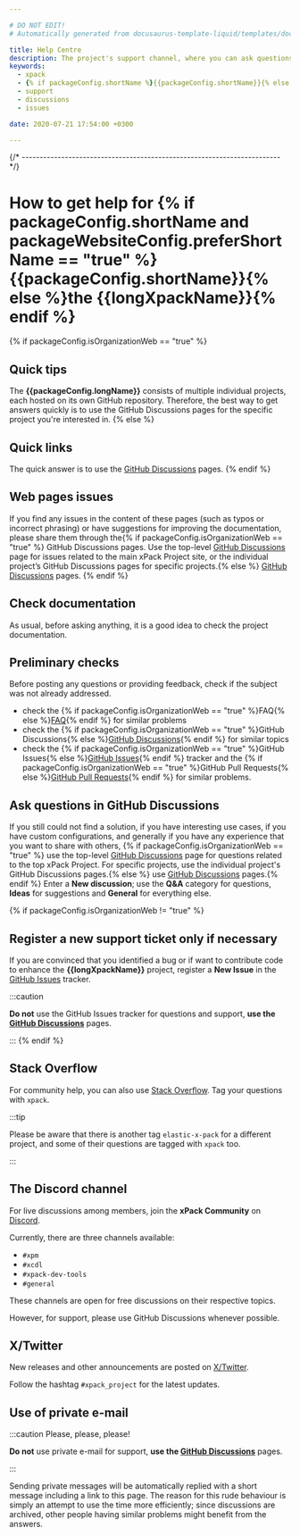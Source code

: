 ```yaml
---

# DO NOT EDIT!
# Automatically generated from docusaurus-template-liquid/templates/docusaurus.

title: Help Centre
description: The project's support channel, where you can ask questions, start discussions, and report issues.
keywords:
  - xpack
  - {% if packageConfig.shortName %}{{packageConfig.shortName}}{% else %}{{packageName}}{% endif %}
  - support
  - discussions
  - issues

date: 2020-07-21 17:54:00 +0300

---
```



{/* ------------------------------------------------------------------------ */}

# How to get help for {% if packageConfig.shortName and packageWebsiteConfig.preferShortName == "true" %}{{packageConfig.shortName}}{% else %}the {{longXpackName}}{% endif %}

{% if packageConfig.isOrganizationWeb == "true" %}
## Quick tips

The **{{packageConfig.longName}}** consists of multiple individual
projects, each hosted on its own GitHub repository. Therefore, the best
way to get answers quickly is to use the
GitHub Discussions
pages for the specific project you're interested in.
{% else %}
## Quick links

The quick answer is to use the
[GitHub Discussions](https://github.com/{{githubProjectOrganization}}/{{githubProjectName}}/discussions)
pages.
{% endif %}

## Web pages issues

If you find any issues in the content of these pages (such as typos or
incorrect phrasing) or have suggestions for improving the documentation,
please share them through the{% if packageConfig.isOrganizationWeb == "true" %}
GitHub Discussions pages. Use the top-level
[GitHub Discussions](https://github.com/{{githubProjectOrganization}}/{{githubProjectName}}/discussions)
page for issues related to the main xPack Project site, or the individual project’s GitHub Discussions pages for specific projects.{% else %}
[GitHub Discussions](https://github.com/{{githubProjectOrganization}}/{{githubProjectName}}/discussions)
pages.
{% endif %}

## Check documentation

As usual, before asking anything, it is a good idea to check the project
documentation.

<Documentation/>

## Preliminary checks

Before posting any questions or providing feedback,
check if the subject was not already addressed.

- check the {% if packageConfig.isOrganizationWeb == "true" %}FAQ{% else %}[FAQ](/docs/faq/){% endif %}
for similar problems
- check the {% if packageConfig.isOrganizationWeb == "true" %}GitHub Discussions{% else %}[GitHub Discussions](https://github.com/{{githubProjectOrganization}}/{{githubProjectName}}/discussions){% endif %} for
similar topics
- check the
{% if packageConfig.isOrganizationWeb == "true" %}GitHub Issues{% else %}[GitHub Issues](https://github.com/{{githubProjectOrganization}}/{{githubProjectName}}/issues){% endif %}
tracker and the
{% if packageConfig.isOrganizationWeb == "true" %}GitHub Pull Requests{% else %}[GitHub Pull Requests](https://github.com/{{githubProjectOrganization}}/{{githubProjectName}}/pulls){% endif %}
for similar problems.

## Ask questions in GitHub Discussions

If you still could not find a solution, if you have interesting use
cases, if you have custom configurations, and generally if you have
any experience that you want to share with others, {% if packageConfig.isOrganizationWeb == "true" %}
use the top-level
[GitHub Discussions](https://github.com/{{githubProjectOrganization}}/{{githubProjectName}}/discussions)
page for questions related to the top xPack Project. For specific projects,
use the individual project's GitHub Discussions pages.{% else %}
use [GitHub Discussions](https://github.com/{{githubProjectOrganization}}/{{githubProjectName}}/discussions)
pages.{% endif %}
Enter a **New discussion**; use the **Q&A** category for questions,
**Ideas** for suggestions and **General** for everything else.

{% if packageConfig.isOrganizationWeb != "true" %}
## Register a new support ticket only if necessary

If you are convinced that you identified a bug
or if want to contribute code to enhance the
**{{longXpackName}}**
project, register a **New Issue** in the
[GitHub Issues](https://github.com/{{githubProjectOrganization}}/{{githubProjectName}}/issues)
tracker.

:::caution

**Do not** use the GitHub Issues tracker
for questions and support, **use the
[GitHub Discussions](https://github.com/{{githubProjectOrganization}}/{{githubProjectName}}/discussions)** pages.

:::
{% endif %}

## Stack Overflow

For community help, you can also use
[Stack Overflow](https://stackoverflow.com/).
Tag your questions with `xpack`.

:::tip

Please be aware that there is another tag `elastic-x-pack` for a different
project, and some of their questions are tagged with `xpack` too.

:::

## The Discord channel

For live discussions among members, join the **xPack Community** on
[Discord](https://discord.com/invite/kbzWaJerFG).

Currently, there are three channels available:

- `#xpm`
- `#xcdl`
- `#xpack-dev-tools`
- `#general`

These channels are open for free discussions on their respective topics.

However, for support, please use GitHub Discussions whenever possible.

## X/Twitter

New releases and other announcements are posted on
[X/Twitter](https://twitter.com/xpack_project).

Follow the hashtag `#xpack_project` for the latest updates.

## Use of private e-mail

:::caution Please, please, please!

**Do not** use
private e-mail for support, **use the
[GitHub Discussions](https://github.com/{{githubProjectOrganization}}/{{githubProjectName}}/discussions)** pages.

:::

Sending private messages will be automatically replied with
a short message including a link to this page.
The reason for this rude behaviour is simply an attempt to use
the time more efficiently; since discussions are archived, other people
having similar problems might benefit from the answers.

